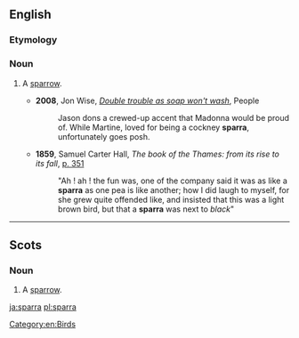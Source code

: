 {{also|spärra}}
==English==

===Etymology===
{{eye dialect of|sparrow|from=Cockney|lang=en}}

===Noun===
{{en-noun}}

# {{context|London|chiefly|Cockney|lang=en}} A [[sparrow]].
#* '''2008''', Jon Wise, ''[http://www.people.co.uk/news/uk-world-news/2008/01/13/double-trouble-as-soap-won-t-wash-102039-20283927/ Double trouble as soap won't wash]'', People
#*: Jason dons a crewed-up accent that Madonna would be proud of. While Martine, loved for being a cockney '''sparra''', unfortunately goes posh.
#* '''1859''', Samuel Carter Hall, ''The book of the Thames: from its rise to its fall'', [http://books.google.de/books?id=f5BQAAAAYAAJ&dq=sparra&hl=de&pg=PA351#v=onepage&q=sparra&f=false p. 351]
#*: "Ah ! ah ! the fun was, one of the company said it was as like a '''sparra''' as one pea is like another; how I did laugh to myself, for she grew quite offended like, and insisted that this was a light brown bird, but that a '''sparra''' was next to ''black''"

[[Category:en:Birds]]

----

==Scots==

===Noun===
{{sco-noun}}

# A [[sparrow]].

[[ja:sparra]]
[[pl:sparra]]